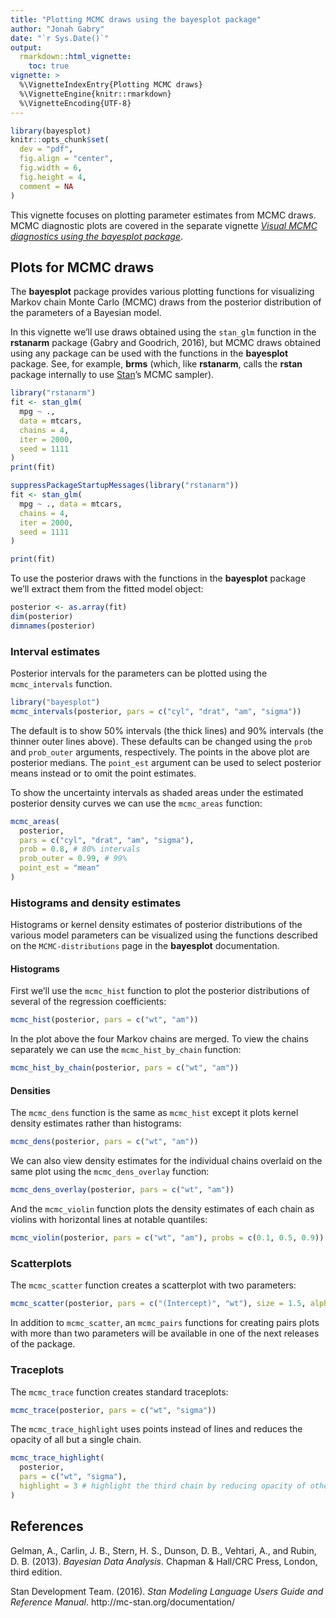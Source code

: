 ```yaml
---
title: "Plotting MCMC draws using the bayesplot package"
author: "Jonah Gabry"
date: "`r Sys.Date()`"
output: 
  rmarkdown::html_vignette:
    toc: true
vignette: >
  %\VignetteIndexEntry{Plotting MCMC draws}
  %\VignetteEngine{knitr::rmarkdown}
  %\VignetteEncoding{UTF-8}
---
```


```r
library(bayesplot)
knitr::opts_chunk$set(
  dev = "pdf",
  fig.align = "center",
  fig.width = 6,
  fig.height = 4,
  comment = NA
)
```

This vignette focuses on plotting parameter estimates from MCMC draws. MCMC
diagnostic plots are covered in the separate vignette [*Visual MCMC diagnostics
using the bayesplot package*]("MCMC-diagnostics.html").

## Plots for MCMC draws

The **bayesplot** package provides various plotting functions for visualizing 
Markov chain Monte Carlo (MCMC) draws from the posterior distribution of the 
parameters of a Bayesian model.

In this vignette we'll use draws obtained using the `stan_glm` function in the 
**rstanarm** package (Gabry and Goodrich, 2016), but MCMC draws obtained using 
any package can be used with the functions in the **bayesplot** package. See,
for example, **brms** (which, like **rstanarm**, calls the **rstan** package
internally to use [Stan](http://mc-stan.org/)'s MCMC sampler).

```r
library("rstanarm")
fit <- stan_glm(
  mpg ~ ., 
  data = mtcars, 
  chains = 4, 
  iter = 2000,
  seed = 1111
)
print(fit)
```

```r
suppressPackageStartupMessages(library("rstanarm"))
fit <- stan_glm(
  mpg ~ ., data = mtcars, 
  chains = 4, 
  iter = 2000,
  seed = 1111
)
```

```r
print(fit)
```

To use the posterior draws with the functions in the **bayesplot** package
we'll extract them from the fitted model object: 

```r
posterior <- as.array(fit)
dim(posterior)
dimnames(posterior)
```

### Interval estimates

Posterior intervals for the parameters can be plotted using the `mcmc_intervals`
function.

```r
library("bayesplot")
mcmc_intervals(posterior, pars = c("cyl", "drat", "am", "sigma"))
```

The default is to show 50% intervals (the thick lines) and 90% intervals 
(the thinner outer lines above). These defaults can be changed using the `prob`
and `prob_outer` arguments, respectively. The points in the above plot 
are posterior medians. The `point_est` argument can be used to select posterior
means instead or to omit the point estimates.

To show the uncertainty intervals as shaded areas under the estimated posterior
density curves we can use the `mcmc_areas` function:

```r
mcmc_areas(
  posterior, 
  pars = c("cyl", "drat", "am", "sigma"),
  prob = 0.8, # 80% intervals
  prob_outer = 0.99, # 99%
  point_est = "mean"
)
```


### Histograms and density estimates

Histograms or kernel density estimates of posterior distributions of the various
model parameters can be visualized using the functions described on the 
`MCMC-distributions` page in the **bayesplot** documentation.

#### Histograms

First we'll use the `mcmc_hist` function to plot the posterior distributions
of several of the regression coefficients:

```r
mcmc_hist(posterior, pars = c("wt", "am"))
```

In the plot above the four Markov chains are merged. To view the chains 
separately we can use the `mcmc_hist_by_chain` function:

```r
mcmc_hist_by_chain(posterior, pars = c("wt", "am"))
```

#### Densities

The `mcmc_dens` function is the same as `mcmc_hist` except it plots 
kernel density estimates rather than histograms:

```r
mcmc_dens(posterior, pars = c("wt", "am"))
```

We can also view density estimates for the individual chains overlaid on the 
same plot using the `mcmc_dens_overlay` function:

```r
mcmc_dens_overlay(posterior, pars = c("wt", "am"))
```

And the `mcmc_violin` function plots the density estimates of each chain as
violins with horizontal lines at notable quantiles:

```r
mcmc_violin(posterior, pars = c("wt", "am"), probs = c(0.1, 0.5, 0.9))
```

### Scatterplots

The `mcmc_scatter` function creates a scatterplot with two parameters:

```r
mcmc_scatter(posterior, pars = c("(Intercept)", "wt"), size = 1.5, alpha = 0.5)
```

In addition to `mcmc_scatter`, an `mcmc_pairs` functions for creating pairs
plots with more than two parameters will be available in one of the next
releases of the package.

### Traceplots 

The `mcmc_trace` function creates standard traceplots:

```r
mcmc_trace(posterior, pars = c("wt", "sigma"))
```

The `mcmc_trace_highlight` uses points instead of lines and reduces the opacity
of all but a single chain.

```r
mcmc_trace_highlight(
  posterior, 
  pars = c("wt", "sigma"), 
  highlight = 3 # highlight the third chain by reducing opacity of others
)
```

## References

Gelman, A., Carlin, J. B., Stern, H. S., Dunson, D. B., Vehtari, A., and
Rubin, D. B. (2013). *Bayesian Data Analysis*. Chapman & Hall/CRC Press, London,
third edition.

Stan Development Team. (2016). *Stan Modeling Language Users
Guide and Reference Manual*. http://mc-stan.org/documentation/
